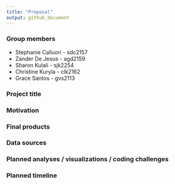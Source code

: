 ```yaml
---
title: "Proposal"
output: github_document
---
```


### Group members

* Stephanie Calluori - sdc2157
* Zander De Jesus - agd2159
* Sharon Kulali - sjk2254
* Christine Kuryla - clk2162
* Grace Santos - gvs2113

### Project title

### Motivation 

### Final products

### Data sources

### Planned analyses / visualizations / coding challenges

### Planned timeline
